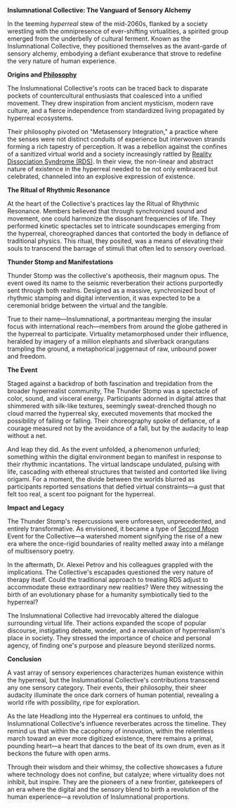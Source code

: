 **Inslumnational Collective: The Vanguard of Sensory Alchemy**

In the teeming *hyperreal* stew of the mid-2060s, flanked by a society wrestling with the omnipresence of ever-shifting virtualities, a spirited group emerged from the underbelly of cultural ferment. Known as the Inslumnational Collective, they positioned themselves as the avant-garde of sensory alchemy, embodying a defiant exuberance that strove to redefine the very nature of human experience.

**Origins and [Philosophy](https://starholder.xyz/index.php/Philosophy)**

The Inslumnational Collective's roots can be traced back to disparate pockets of countercultural enthusiasts that coalesced into a unified movement. They drew inspiration from ancient mysticism, modern rave culture, and a fierce independence from standardized living propagated by hyperreal ecosystems.

Their philosophy pivoted on "Metasensory Integration," a practice where the senses were not distinct conduits of experience but interwoven strands forming a rich tapestry of perception. It was a rebellion against the confines of a sanitized virtual world and a society increasingly rattled by [Reality Dissociation Syndrome (RDS)](mindscape). In their view, the non-linear and abstract nature of existence in the hyperreal needed to be not only embraced but celebrated, channeled into an explosive expression of existence.

**The Ritual of Rhythmic Resonance**

At the heart of the Collective's practices lay the Ritual of Rhythmic Resonance. Members believed that through synchronized sound and movement, one could harmonize the dissonant frequencies of life. They performed kinetic spectacles set to intricate soundscapes emerging from the hyperreal, choreographed dances that contorted the body in defiance of traditional physics. This ritual, they posited, was a means of elevating their souls to transcend the barrage of stimuli that often led to sensory overload.

**Thunder Stomp and Manifestations**

Thunder Stomp was the collective's apotheosis, their magnum opus. The event owed its name to the seismic reverberation their actions purportedly sent through both realms. Designed as a massive, synchronized bout of rhythmic stamping and digital intervention, it was expected to be a ceremonial bridge between the virtual and the tangible.

True to their name—Inslumnational, a portmanteau merging the insular focus with international reach—members from around the globe gathered in the hyperreal to participate. Virtuality metamorphosed under their influence, heralded by imagery of a million elephants and silverback orangutans trampling the ground, a metaphorical juggernaut of raw, unbound power and freedom.

**The Event**

Staged against a backdrop of both fascination and trepidation from the broader hyperrealist community, The Thunder Stomp was a spectacle of color, sound, and visceral energy. Participants adorned in digital attires that shimmered with silk-like textures, seemingly sweat-drenched though no cloud marred the hyperreal sky, executed movements that mocked the possibility of failing or falling. Their choreography spoke of defiance, of a courage measured not by the avoidance of a fall, but by the audacity to leap without a net.

And leap they did. As the event unfolded, a phenomenon unfurled; something within the digital environment began to manifest in response to their rhythmic incantations. The virtual landscape undulated, pulsing with life, cascading with ethereal structures that twisted and contorted like living origami. For a moment, the divide between the worlds blurred as participants reported sensations that defied virtual constraints—a gust that felt too real, a scent too poignant for the hyperreal.

**Impact and Legacy**

The Thunder Stomp's repercussions were unforeseen, unprecedented, and entirely transformative. As envisioned, it became a type of [Second Moon](second-moon) Event for the Collective—a watershed moment signifying the rise of a new era where the once-rigid boundaries of reality melted away into a mélange of multisensory poetry.

In the aftermath, Dr. Alexei Petrov and his colleagues grappled with the implications. The Collective's escapades questioned the very nature of therapy itself. Could the traditional approach to treating RDS adjust to accommodate these extraordinary new realities? Were they witnessing the birth of an evolutionary phase for a humanity symbiotically tied to the hyperreal?

The Inslumnational Collective had irrevocably altered the dialogue surrounding virtual life. Their actions expanded the scope of popular discourse, instigating debate, wonder, and a reevaluation of hyperrealism's place in society. They stressed the importance of choice and personal agency, of finding one's purpose and pleasure beyond sterilized norms.

**Conclusion**

A vast array of sensory experiences characterizes human existence within the hyperreal, but the Inslumnational Collective's contributions transcend any one sensory category. Their events, their philosophy, their sheer audacity illuminate the once dark corners of human potential, revealing a world rife with possibility, ripe for exploration.

As the late Headlong into the Hyperreal era continues to unfold, the Inslumnational Collective's influence reverberates across the timeline. They remind us that within the cacophony of innovation, within the relentless march toward an ever more digitized existence, there remains a primal, pounding heart—a heart that dances to the beat of its own drum, even as it beckons the future with open arms.

Through their wisdom and their whimsy, the collective showcases a future where technology does not confine, but catalyze; where virtuality does not inhibit, but inspire. They are the pioneers of a new frontier, gatekeepers of an era where the digital and the sensory blend to birth a revolution of the human experience—a revolution of Inslumnational proportions.
